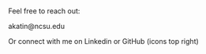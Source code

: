 </br>
Feel free to reach out:<br>

akatin@ncsu.edu<br>

Or connect with me on Linkedin or GitHub (icons top right) 